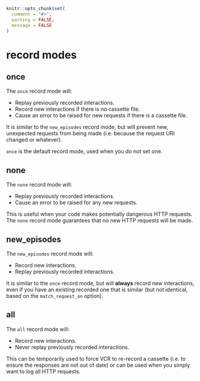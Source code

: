 ```r
knitr::opts_chunk$set(
  comment = "#>",
  warning = FALSE,
  message = FALSE
)
```


# record modes {#record-modes}

## once

The `once` record mode will:

- Replay previously recorded interactions.
- Record new interactions if there is no cassette file.
- Cause an error to be raised for new requests if there is a cassette file.


It is similar to the `new_episodes` record mode, but will prevent new,
unexpected requests from being made (i.e. because the request URI changed
or whatever).

`once` is the default record mode, used when you do not set one.

## none

The `none` record mode will:

- Replay previously recorded interactions.
- Cause an error to be raised for any new requests.


This is useful when your code makes potentially dangerous
HTTP requests.  The `none` record mode guarantees that no
new HTTP requests will be made.

## new_episodes

The `new_episodes` record mode will:

- Record new interactions.
- Replay previously recorded interactions.


It is similar to the `once` record mode, but will **always** record new
interactions, even if you have an existing recorded one that is similar
(but not identical, based on the `match_request_on` option).

## all

The `all` record mode will:

- Record new interactions.
- Never replay previously recorded interactions.


This can be temporarily used to force VCR to re-record
a cassette (i.e. to ensure the responses are not out of date)
or can be used when you simply want to log all HTTP requests.
